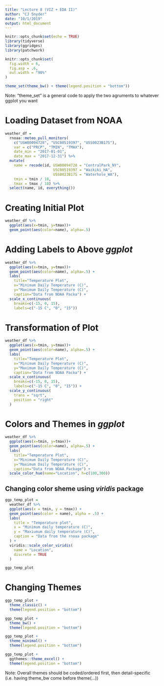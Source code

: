 ```yaml
---
title: "Lecture 8 (VIZ + EDA II)"
author: "CJ Snyder"
date: "10/1/2019"
output: html_document
---
```


```r
knitr::opts_chunk$set(echo = TRUE)
library(tidyverse)
library(ggridges)
library(patchwork)

knitr::opts_chunk$set(
  fig.width = 6,
  fig.asp = .6,
  out.width = "90%"
)

theme_set(theme_bw() + theme(legend.position = "bottom"))
```

Note: "theme_set" is a general code to apply the two agruments to whatever ggplot you want

# Loading Dataset from NOAA
```r
weather_df = 
  rnoaa::meteo_pull_monitors(
    c("USW00094728", "USC00519397", "USS0023B17S"),
    var = c("PRCP", "TMIN", "TMAX"), 
    date_min = "2017-01-01",
    date_max = "2017-12-31") %>%
  mutate(
    name = recode(id, USW00094728 = "CentralPark_NY", 
                      USC00519397 = "Waikiki_HA",
                      USS0023B17S = "Waterhole_WA"),
    tmin = tmin / 10,
    tmax = tmax / 10) %>%
  select(name, id, everything())
```

# Creating Initial Plot
```r
weather_df %>% 
  ggplot(aes(x=tmin, y=tmax))+
  geom_point(aes(color=name), alpha=.5)
```

# Adding Labels to Above _ggplot_
```r
weather_df %>% 
  ggplot(aes(x=tmin, y=tmax))+
  geom_point(aes(color=name), alpha=.5) +
  labs(
    title="Temperature Plot",
    x="Minimum Daily Temperature (C)",
    y="Maximum Daily Temperature (C)",
    caption="Data from NOAA Packa") + 
  scale_x_continuous(
    breaks=c(-15, 0, 15),
    labels=c("-15 C", "0", "15"))
```

# Transformation of Plot
```r
weather_df %>% 
  ggplot(aes(x=tmin, y=tmax))+
  geom_point(aes(color=name), alpha=.5) +
  labs(
    title="Temperature Plot",
    x="Minimum Daily Temperature (C)",
    y="Maximum Daily Temperature (C)",
    caption="Data from NOAA Packa") + 
  scale_x_continuous(
    breaks=c(-15, 0, 15),
    labels=c("-15 C", "0", "15")) +
  scale_y_continuous(
    trans = "sqrt",
    position = "right"
  )
```

# Colors and Themes in _ggplot_
```r
weather_df %>% 
  ggplot(aes(x=tmin, y=tmax))+
  geom_point(aes(color=name), alpha=.5) +
  labs(
    title="Temperature Plot",
    x="Minimum Daily Temperature (C)",
    y="Maximum Daily Temperature (C)",
    caption="Data from NOAA Package") +
  scale_color_hue(name="Location", h=c(100,300))
```

## Changing color sheme using _viridis_ package
```r
ggp_temp_plot = 
  weather_df %>% 
  ggplot(aes(x = tmin, y = tmax)) + 
  geom_point(aes(color = name), alpha = .5) + 
  labs(
    title = "Temperature plot",
    x = "Minimum daily temperature (C)",
    y = "Maxiumum daily temperature (C)",
    caption = "Data from the rnoaa package"
  ) + 
  viridis::scale_color_viridis(
    name = "Location", 
    discrete = TRUE
  )

ggp_temp_plot
```

# Changing Themes
```r
ggp_temp_plot +
  theme_classic() +
  theme(legend.position = "bottom")

ggp_temp_plot +
  theme_bw() +
  theme(legend.position = "bottom")

ggp_temp_plot +
  theme_minimal() +
  theme(legend.position = "bottom")

ggp_temp_plot +
  ggthemes::theme_excel() +
  theme(legend.position = "bottom")
```

Note: Overall themes should be coded/ordered first, then detail-specific (i.e. having theme_bw come before theme(...))










